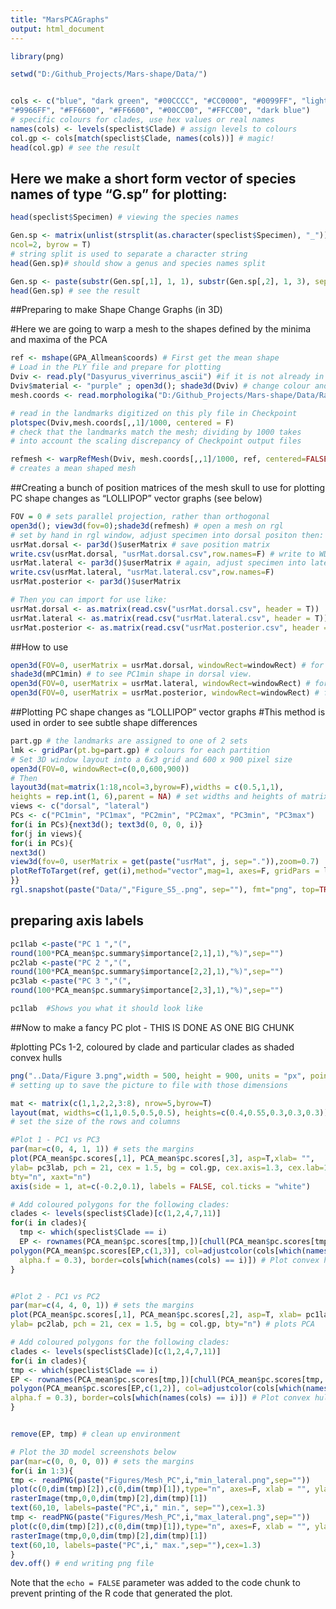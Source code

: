 ```yaml
---
title: "MarsPCAGraphs"
output: html_document
---
```


```r
library(png)

setwd("D:/Github_Projects/Mars-shape/Data/")



```



```r
cols <- c("blue", "dark green", "#00CCCC", "#CC0000", "#0099FF", "light green",
"#9966FF", "#FF6600", "#FF6600", "#00CC00", "#FFCC00", "dark blue")
# specific colours for clades, use hex values or real names
names(cols) <- levels(speclist$Clade) # assign levels to colours
col.gp <- cols[match(speclist$Clade, names(cols))] # magic!
head(col.gp) # see the result
```

## Here we make a short form vector of species names of type “G.sp” for plotting:
```r

head(speclist$Specimen) # viewing the species names

Gen.sp <- matrix(unlist(strsplit(as.character(speclist$Specimen), "_")),
ncol=2, byrow = T)
# string split is used to separate a character string
head(Gen.sp)# should show a genus and species names split

Gen.sp <- paste(substr(Gen.sp[,1], 1, 1), substr(Gen.sp[,2], 1, 3), sep=".") 
head(Gen.sp) # see the result

```

##Preparing to make Shape Change Graphs (in 3D)

#Here we are going to warp a mesh to the shapes defined by the minima and maxima of the PCA
```r
ref <- mshape(GPA_Allmean$coords) # First get the mean shape
# Load in the PLY file and prepare for plotting
Dviv <- read.ply("Dasyurus_viverrinus_ascii") #if it is not already in the "global environment"
Dviv$material <- "purple" ; open3d(); shade3d(Dviv) # change colour and view the mesh
mesh.coords <- read.morphologika("D:/Github_Projects/Mars-shape/Data/Raw/Coordinates/Dasyurus_viverrinus_J7996.txt")

# read in the landmarks digitized on this ply file in Checkpoint
plotspec(Dviv,mesh.coords[,,1]/1000, centered = F)
# check that the landmarks match the mesh; dividing by 1000 takes
# into account the scaling discrepancy of Checkpoint output files

refmesh <- warpRefMesh(Dviv, mesh.coords[,,1]/1000, ref, centered=FALSE)
# creates a mean shaped mesh

```

##Creating a bunch of position matrices of the mesh skull to use for plotting PC shape changes as "LOLLIPOP" vector graphs (see below)

```r

FOV = 0 # sets parallel projection, rather than orthogonal
open3d(); view3d(fov=0);shade3d(refmesh) # open a mesh on rgl
# set by hand in rgl window, adjust specimen into dorsal positon then:
usrMat.dorsal <- par3d()$userMatrix # save position matrix
write.csv(usrMat.dorsal, "usrMat.dorsal.csv",row.names=F) # write to WD for later
usrMat.lateral <- par3d()$userMatrix # again, adjust specimen into lateral positon then save
write.csv(usrMat.lateral, "usrMat.lateral.csv",row.names=F)
usrMat.posterior <- par3d()$userMatrix

# Then you can import for use like:
usrMat.dorsal <- as.matrix(read.csv("usrMat.dorsal.csv", header = T))
usrMat.lateral <- as.matrix(read.csv("usrMat.lateral.csv", header = T))
usrMat.posterior <- as.matrix(read.csv("usrMat.posterior.csv", header = T))
```


##How to use
```r
open3d(FOV=0, userMatrix = usrMat.dorsal, windowRect=windowRect) # for a dorsal view
shade3d(mPC1min) # to see PC1min shape in dorsal view.
open3d(FOV=0, userMatrix = usrMat.lateral, windowRect=windowRect) # for a lateral view
open3d(FOV=0, userMatrix = usrMat.posterior, windowRect=windowRect) # for a posterior view
```

##Plotting PC shape changes as “LOLLIPOP” vector graphs
#This method is used in order to see subtle shape differences
```r
part.gp # the landmarks are assigned to one of 2 sets
lmk <- gridPar(pt.bg=part.gp) # colours for each partition
# Set 3D window layout into a 6x3 grid and 600 x 900 pixel size
open3d(FOV=0, windowRect=c(0,0,600,900))
# Then
layout3d(mat=matrix(1:18,ncol=3,byrow=F),widths = c(0.5,1,1),
heights = rep.int(1, 6),parent = NA) # set widths and heights of matrix
views <- c("dorsal", "lateral")
PCs <- c("PC1min", "PC1max", "PC2min", "PC2max", "PC3min", "PC3max")
for(i in PCs){next3d(); text3d(0, 0, 0, i)}
for(j in views){
for(i in PCs){
next3d()
view3d(fov=0, userMatrix = get(paste("usrMat", j, sep=".")),zoom=0.7)
plotRefToTarget(ref, get(i),method="vector",mag=1, axes=F, gridPars = lmk)
}}
rgl.snapshot(paste("Data/","Figure_S5_.png", sep=""), fmt="png", top=TRUE)

```


## preparing axis labels

```r

pc1lab <-paste("PC 1 ","(",
round(100*PCA_mean$pc.summary$importance[2,1],1),"%)",sep="")
pc2lab <-paste("PC 2 ","(",
round(100*PCA_mean$pc.summary$importance[2,2],1),"%)",sep="")
pc3lab <-paste("PC 3 ","(",
round(100*PCA_mean$pc.summary$importance[2,3],1),"%)",sep="")

pc1lab  #Shows you what it should look like

```



##Now to make a fancy PC plot - THIS IS DONE AS ONE BIG CHUNK

#plotting PCs 1-2, coloured by clade and particular clades as shaded convex hulls

```r

png("..Data/Figure 3.png",width = 500, height = 900, units = "px", pointsize = 12)
# setting up to save the picture to file with those dimensions

mat <- matrix(c(1,1,2,2,3:8), nrow=5,byrow=T)
layout(mat, widths=c(1,1,0.5,0.5,0.5), heights=c(0.4,0.55,0.3,0.3,0.3))
# set the size of the rows and columns

#Plot 1 - PC1 vs PC3
par(mar=c(0, 4, 1, 1)) # sets the margins
plot(PCA_mean$pc.scores[,1], PCA_mean$pc.scores[,3], asp=T,xlab= "",
ylab= pc3lab, pch = 21, cex = 1.5, bg = col.gp, cex.axis=1.3, cex.lab=1.3,
bty="n", xaxt="n")
axis(side = 1, at=c(-0.2,0.1), labels = FALSE, col.ticks = "white")

# Add coloured polygons for the following clades:
clades <- levels(speclist$Clade)[c(1,2,4,7,11)]
for(i in clades){
  tmp <- which(speclist$Clade == i)
  EP <- rownames(PCA_mean$pc.scores[tmp,])[chull(PCA_mean$pc.scores[tmp, c(1,3)])] # find outer edge points
polygon(PCA_mean$pc.scores[EP,c(1,3)], col=adjustcolor(cols[which(names(cols) == i)],
  alpha.f = 0.3), border=cols[which(names(cols) == i)]) # Plot convex hull as polygon
}


#Plot 2 - PC1 vs PC2
par(mar=c(4, 4, 0, 1)) # sets the margins
plot(PCA_mean$pc.scores[,1], PCA_mean$pc.scores[,2], asp=T, xlab= pc1lab, cex.axis=1.3, cex.lab=1.3,
ylab= pc2lab, pch = 21, cex = 1.5, bg = col.gp, bty="n") # plots PCA

# Add coloured polygons for the following clades:
clades <- levels(speclist$Clade)[c(1,2,4,7,11)]
for(i in clades){
tmp <- which(speclist$Clade == i)
EP <- rownames(PCA_mean$pc.scores[tmp,])[chull(PCA_mean$pc.scores[tmp, c(1,2)])] # find outer edge points
polygon(PCA_mean$pc.scores[EP,c(1,2)], col=adjustcolor(cols[which(names(cols) == i)],
alpha.f = 0.3), border=cols[which(names(cols) == i)]) # Plot convex hull as polygon
}


remove(EP, tmp) # clean up environment

# Plot the 3D model screenshots below
par(mar=c(0, 0, 0, 0)) # sets the margins
for(i in 1:3){
tmp <- readPNG(paste("Figures/Mesh_PC",i,"min_lateral.png",sep=""))
plot(c(0,dim(tmp)[2]),c(0,dim(tmp)[1]),type="n", axes=F, xlab = "", ylab = "",asp=T)
rasterImage(tmp,0,0,dim(tmp)[2],dim(tmp)[1])
text(60,10, labels=paste("PC",i," min.", sep=""),cex=1.3)
tmp <- readPNG(paste("Figures/Mesh_PC",i,"max_lateral.png",sep=""))
plot(c(0,dim(tmp)[2]),c(0,dim(tmp)[1]),type="n", axes=F, xlab = "", ylab = "",asp=T)
rasterImage(tmp,0,0,dim(tmp)[2],dim(tmp)[1])
text(60,10, labels=paste("PC",i," max.",sep=""),cex=1.3)
}
dev.off() # end writing png file
```

Note that the `echo = FALSE` parameter was added to the code chunk to prevent printing of the R code that generated the plot.

